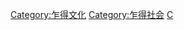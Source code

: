 {{Commonscat|Ethnic groups in Chad}}

[[Category:乍得文化|Category:乍得文化]]
[[Category:乍得社会|Category:乍得社会]]
[[Category:非洲各国民族|C]]